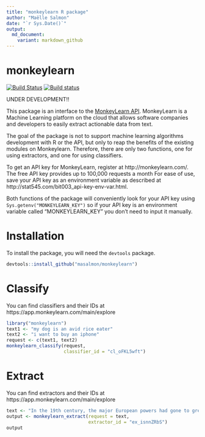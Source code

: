 ```yaml
---
title: "monkeylearn R package"
author: "Maëlle Salmon"
date: "`r Sys.Date()`"
output:
  md_document:
    variant: markdown_github
---
```

monkeylearn
=============
[![Build Status](https://travis-ci.org/masalmon/monkeylearn.svg?branch=master)](https://travis-ci.org/masalmon/monkeylearn)
[![Build status](https://ci.appveyor.com/api/projects/status/a7bjnb5dpr8qrx58?svg=true)](https://ci.appveyor.com/project/masalmon/monkeylearn)

UNDER DEVELOPMENT!!

This package is an interface to the [MonkeyLearn API](http://docs.monkeylearn.com/article/api-reference/). MonkeyLearn is a Machine Learning platform on the cloud that allows software companies and developers to easily extract actionable data from text.

The goal of the package is not to support machine learning algorithms development with R or the API, but only to reap the benefits of the existing modules on Monkeylearn. Therefore, there are only two functions, one for using extractors, and one for using classifiers.

To get an API key for MonkeyLearn, register at http://monkeylearn.com/. The free API key provides up to 100,000 requests a month For ease of use, save your API key as an environment variable as described at http://stat545.com/bit003_api-key-env-var.html.

Both functions of the package will conveniently look for your API key using `Sys.getenv("MONKEYLEARN_KEY")` so if your API key is an environment variable called "MONKEYLEARN_KEY" you don't need to input it manually.

# Installation

To install the package, you will need the `devtools` package.

```r
devtools::install_github("masalmon/monkeylearn")

```

# Classify

You can find classifiers and their IDs at https://app.monkeylearn.com/main/explore

```r
library("monkeylearn")
text1 <- "my dog is an avid rice eater"
text2 <- "i want to buy an iphone"
request <- c(text1, text2)
monkeylearn_classify(request,
                     classifier_id = "cl_oFKL5wft")

```

# Extract

You can find extractors and their IDs at https://app.monkeylearn.com/main/explore

```r
text <- "In the 19th century, the major European powers had gone to great lengths to maintain a balance of power throughout Europe, resulting in the existence of a complex network of political and military alliances throughout the continent by 1900.[7] These had started in 1815, with the Holy Alliance between Prussia, Russia, and Austria. Then, in October 1873, German Chancellor Otto von Bismarck negotiated the League of the Three Emperors (German: Dreikaiserbund) between the monarchs of Austria-Hungary, Russia and Germany."
output <- monkeylearn_extract(request = text,
                              extractor_id = "ex_isnnZRbS")
output

```
